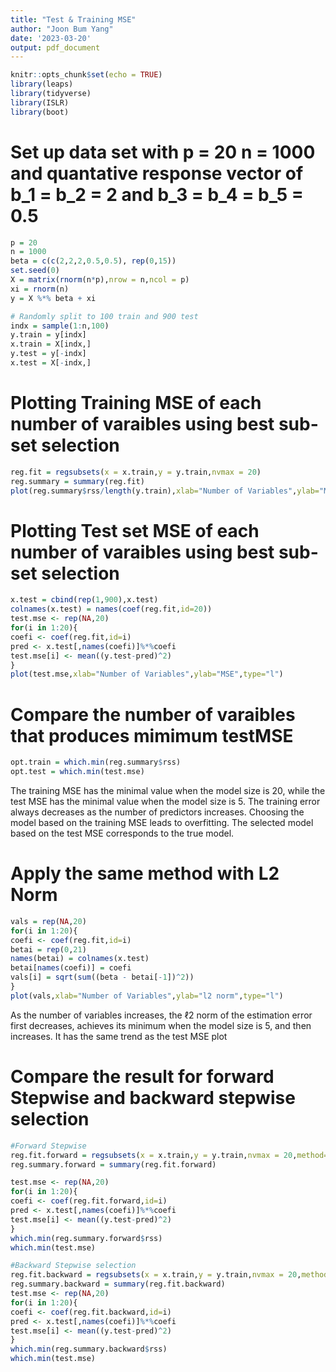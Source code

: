 ---
title: "Test & Training MSE"
author: "Joon Bum Yang"
date: '2023-03-20'
output: pdf_document
---

```{r setup, include=FALSE}
knitr::opts_chunk$set(echo = TRUE)
library(leaps)
library(tidyverse)
library(ISLR)
library(boot)
```


# Set up data set with p = 20 n = 1000 and quantative response vector of b_1 = b_2 = 2 and b_3 = b_4 = b_5 = 0.5
```{r}
p = 20
n = 1000
beta = c(c(2,2,2,0.5,0.5), rep(0,15))
set.seed(0)
X = matrix(rnorm(n*p),nrow = n,ncol = p)
xi = rnorm(n)
y = X %*% beta + xi

# Randomly split to 100 train and 900 test
indx = sample(1:n,100)
y.train = y[indx]
x.train = X[indx,]
y.test = y[-indx]
x.test = X[-indx,]
```

# Plotting Training MSE of each number of varaibles using best sub-set selection 
```{r}
reg.fit = regsubsets(x = x.train,y = y.train,nvmax = 20)
reg.summary = summary(reg.fit)
plot(reg.summary$rss/length(y.train),xlab="Number of Variables",ylab="MSE",type="l")

```
# Plotting Test set MSE of each number of varaibles using best sub-set selection  
```{r}
x.test = cbind(rep(1,900),x.test)
colnames(x.test) = names(coef(reg.fit,id=20))
test.mse <- rep(NA,20)
for(i in 1:20){
coefi <- coef(reg.fit,id=i)
pred <- x.test[,names(coefi)]%*%coefi
test.mse[i] <- mean((y.test-pred)^2)
}
plot(test.mse,xlab="Number of Variables",ylab="MSE",type="l")
```

# Compare the number of varaibles that produces mimimum testMSE
```{r}
opt.train = which.min(reg.summary$rss)
opt.test = which.min(test.mse)
```
The training MSE has the minimal value when the model size is 20, while the test MSE has the minimal
value when the model size is 5. The training error always decreases as the number of predictors increases.
Choosing the model based on the training MSE leads to overfitting. The selected model based on the test
MSE corresponds to the true model.

# Apply the same method with L2 Norm
```{r}
vals = rep(NA,20)
for(i in 1:20){
coefi <- coef(reg.fit,id=i)
betai = rep(0,21)
names(betai) = colnames(x.test)
betai[names(coefi)] = coefi
vals[i] = sqrt(sum((beta - betai[-1])^2))
}
plot(vals,xlab="Number of Variables",ylab="l2 norm",type="l")

```

As the number of variables increases, the ℓ2 norm of the estimation error first decreases, achieves its minimum
when the model size is 5, and then increases. It has the same trend as the test MSE plot

# Compare the result for forward Stepwise and backward stepwise selection
```{r}

#Forward Stepwise
reg.fit.forward = regsubsets(x = x.train,y = y.train,nvmax = 20,method="forward")
reg.summary.forward = summary(reg.fit.forward)

test.mse <- rep(NA,20)
for(i in 1:20){
coefi <- coef(reg.fit.forward,id=i)
pred <- x.test[,names(coefi)]%*%coefi
test.mse[i] <- mean((y.test-pred)^2)
}
which.min(reg.summary.forward$rss)
which.min(test.mse)

#Backward Stepwise selection
reg.fit.backward = regsubsets(x = x.train,y = y.train,nvmax = 20,method="backward")
reg.summary.backward = summary(reg.fit.backward)
test.mse <- rep(NA,20)
for(i in 1:20){
coefi <- coef(reg.fit.backward,id=i)
pred <- x.test[,names(coefi)]%*%coefi
test.mse[i] <- mean((y.test-pred)^2)
}
which.min(reg.summary.backward$rss)
which.min(test.mse)

```



